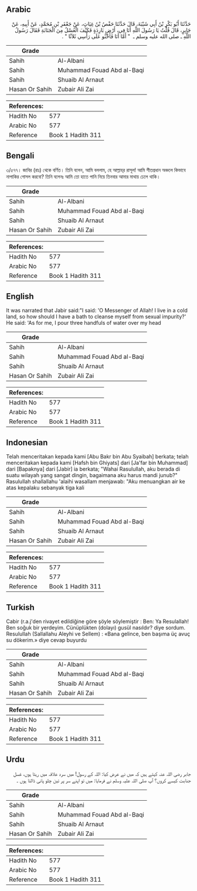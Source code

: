 ## Arabic


<div dir="rtl" lang="ar" style={{fontSize:'larger',backgroundColor:'#f8f9fa',padding:20}}>
حَدَّثَنَا أَبُو بَكْرِ بْنُ أَبِي شَيْبَةَ، قَالَ حَدَّثَنَا حَفْصُ بْنُ غِيَاثٍ، عَنْ جَعْفَرِ بْنِ مُحَمَّدٍ، عَنْ أَبِيهِ، عَنْ جَابِرٍ، قَالَ قُلْتُ يَا رَسُولَ اللَّهِ أَنَا فِي، أَرْضٍ بَارِدَةٍ فَكَيْفَ الْغُسْلُ مِنَ الْجَنَابَةِ فَقَالَ رَسُولُ اللَّهِ ـ صلى الله عليه وسلم ـ ‏ "‏ أَمَّا أَنَا فَأَحْثُو عَلَى رَأْسِي ثَلاَثًا ‏"‏ ‏.‏
</div>
<div style={{backgroundColor:'#f8f9fa',padding:20, marginBottom: 10}}><table> <thead> <tr> <th>Grade</th> <th></th> </tr> </thead> <tbody> <tr><td>Sahih</td><td>Al-Albani</td></tr><tr><td>Sahih</td><td>Muhammad Fouad Abd al-Baqi</td></tr><tr><td>Sahih</td><td>Shuaib Al Arnaut</td></tr><tr><td>Hasan Or Sahih</td><td>Zubair Ali Zai</td></tr></tbody></table><table> <thead> <tr> <th>References:</th> <th></th> </tr> </thead> <tbody><tr><td>Hadith No</td><td>577</td></tr><tr><td>Arabic No</td><td>577</td></tr><tr><td>Reference</td><td>Book 1 Hadith 311</td></tr></tbody></table></div>

## Bengali


<div dir="ltr" lang="bn" style={{fontSize:'larger',backgroundColor:'#f8f9fa',padding:20}}>
৩/৫৭৭। জাবির (রাঃ) থেকে বর্ণিত। তিনি বলেন, আমি বললাম, হে আল্লাহ্‌র রাসূল! আমি শীতপ্রধান অঞ্চলে কিভাবে নাপাকির গোসল করবো? তিনি বলেনঃ আমি তো হাতে পানি নিয়ে তিনবার আমার মাথায় ঢেলে থাকি।
</div>
<div style={{backgroundColor:'#f8f9fa',padding:20, marginBottom: 10}}><table> <thead> <tr> <th>Grade</th> <th></th> </tr> </thead> <tbody> <tr><td>Sahih</td><td>Al-Albani</td></tr><tr><td>Sahih</td><td>Muhammad Fouad Abd al-Baqi</td></tr><tr><td>Sahih</td><td>Shuaib Al Arnaut</td></tr><tr><td>Hasan Or Sahih</td><td>Zubair Ali Zai</td></tr></tbody></table><table> <thead> <tr> <th>References:</th> <th></th> </tr> </thead> <tbody><tr><td>Hadith No</td><td>577</td></tr><tr><td>Arabic No</td><td>577</td></tr><tr><td>Reference</td><td>Book 1 Hadith 311</td></tr></tbody></table></div>

## English


<div dir="ltr" lang="en" style={{fontSize:'larger',backgroundColor:'#f8f9fa',padding:20}}>
It was narrated that Jabir said:"I said: 'O Messenger of Allah! I live in a cold land, so how should I have a bath to cleanse myself from sexual impurity?' He said: 'As for me, I pour three handfuls of water over my head
</div>
<div style={{backgroundColor:'#f8f9fa',padding:20, marginBottom: 10}}><table> <thead> <tr> <th>Grade</th> <th></th> </tr> </thead> <tbody> <tr><td>Sahih</td><td>Al-Albani</td></tr><tr><td>Sahih</td><td>Muhammad Fouad Abd al-Baqi</td></tr><tr><td>Sahih</td><td>Shuaib Al Arnaut</td></tr><tr><td>Hasan Or Sahih</td><td>Zubair Ali Zai</td></tr></tbody></table><table> <thead> <tr> <th>References:</th> <th></th> </tr> </thead> <tbody><tr><td>Hadith No</td><td>577</td></tr><tr><td>Arabic No</td><td>577</td></tr><tr><td>Reference</td><td>Book 1 Hadith 311</td></tr></tbody></table></div>

## Indonesian


<div dir="ltr" lang="id" style={{fontSize:'larger',backgroundColor:'#f8f9fa',padding:20}}>
Telah menceritakan kepada kami [Abu Bakr bin Abu Syaibah] berkata; telah menceritakan kepada kami [Hafsh bin Ghiyats] dari [Ja'far bin Muhammad] dari [Bapaknya] dari [Jabir] ia berkata; "Wahai Rasulullah, aku berada di suatu wilayah yang sangat dingin, bagaimana aku harus mandi junub?" Rasulullah shallallahu 'alaihi wasallam menjawab: "Aku menuangkan air ke atas kepalaku sebanyak tiga kali
</div>
<div style={{backgroundColor:'#f8f9fa',padding:20, marginBottom: 10}}><table> <thead> <tr> <th>Grade</th> <th></th> </tr> </thead> <tbody> <tr><td>Sahih</td><td>Al-Albani</td></tr><tr><td>Sahih</td><td>Muhammad Fouad Abd al-Baqi</td></tr><tr><td>Sahih</td><td>Shuaib Al Arnaut</td></tr><tr><td>Hasan Or Sahih</td><td>Zubair Ali Zai</td></tr></tbody></table><table> <thead> <tr> <th>References:</th> <th></th> </tr> </thead> <tbody><tr><td>Hadith No</td><td>577</td></tr><tr><td>Arabic No</td><td>577</td></tr><tr><td>Reference</td><td>Book 1 Hadith 311</td></tr></tbody></table></div>

## Turkish


<div dir="ltr" lang="tr" style={{fontSize:'larger',backgroundColor:'#f8f9fa',padding:20}}>
Cabir (r.a.j'den rivayet edildiğine göre şöyle söylemiştir : Ben: Ya Resulallah! Ben soğuk bir yerdeyim. Cünüplükten (dolayı) gusül nasıldır? diye sordum. Resulullah (Sallallahu Aleyhi ve Sellem) : «Bana gelince, ben başıma üç avuç su dökerim.» diye cevap buyurdu
</div>
<div style={{backgroundColor:'#f8f9fa',padding:20, marginBottom: 10}}><table> <thead> <tr> <th>Grade</th> <th></th> </tr> </thead> <tbody> <tr><td>Sahih</td><td>Al-Albani</td></tr><tr><td>Sahih</td><td>Muhammad Fouad Abd al-Baqi</td></tr><tr><td>Sahih</td><td>Shuaib Al Arnaut</td></tr><tr><td>Hasan Or Sahih</td><td>Zubair Ali Zai</td></tr></tbody></table><table> <thead> <tr> <th>References:</th> <th></th> </tr> </thead> <tbody><tr><td>Hadith No</td><td>577</td></tr><tr><td>Arabic No</td><td>577</td></tr><tr><td>Reference</td><td>Book 1 Hadith 311</td></tr></tbody></table></div>

## Urdu


<div dir="rtl" lang="ur" style={{fontSize:'larger',backgroundColor:'#f8f9fa',padding:20}}>
جابر رضی اللہ عنہ کہتے ہیں کہ میں نے عرض کیا: اللہ کے رسول! میں سرد علاقہ میں رہتا ہوں، غسل جنابت کیسے کروں؟ آپ صلی اللہ علیہ وسلم نے فرمایا: میں تو اپنے سر پر تین چلو پانی ڈالتا ہوں ۔
</div>
<div style={{backgroundColor:'#f8f9fa',padding:20, marginBottom: 10}}><table> <thead> <tr> <th>Grade</th> <th></th> </tr> </thead> <tbody> <tr><td>Sahih</td><td>Al-Albani</td></tr><tr><td>Sahih</td><td>Muhammad Fouad Abd al-Baqi</td></tr><tr><td>Sahih</td><td>Shuaib Al Arnaut</td></tr><tr><td>Hasan Or Sahih</td><td>Zubair Ali Zai</td></tr></tbody></table><table> <thead> <tr> <th>References:</th> <th></th> </tr> </thead> <tbody><tr><td>Hadith No</td><td>577</td></tr><tr><td>Arabic No</td><td>577</td></tr><tr><td>Reference</td><td>Book 1 Hadith 311</td></tr></tbody></table></div>